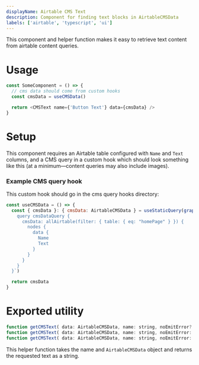```yaml
---
displayName: Airtable CMS Text
description: Component for finding text blocks in AirtableCMSData
labels: ['airtable', 'typescript', 'ui']
---
```


This component and helper function makes it easy to retrieve text content from airtable content queries.

# Usage

```js
const SomeComponent = () => {
  // cms data should come from custom hooks
  const cmsData = useCMSData()

  return <CMSText name={'Button Text'} data={cmsData} />
}
```

# Setup

This component requires an Airtable table configured with `Name` and `Text` columns, and a CMS query in a custom hook which should look something like this (at a minimum—content queries may also include images).

### Example CMS query hook

This custom hook should go in the cms query hooks directory:

```js
const useCMSData = () => {
  const { cmsData }: { cmsData: AirtableCMSData } = useStaticQuery(graphql`
    query cmsDataQuery {
      cmsData: allAirtable(filter: { table: { eq: "homePage" } }) {
        nodes {
          data {
            Name
            Text
          }
        }
      }
    }
  }`)

  return cmsData
}
```

# Exported utility

```js
function getCMSText( data: AirtableCMSData, name: string, noEmitError?: false): string
function getCMSText( data: AirtableCMSData, name: string, noEmitError: true): string | undefined
function getCMSText( data: AirtableCMSData, name: string, noEmitError: boolean): string | undefined
```

This helper function takes the name and `AirtableCMSData` object and returns the requested text as a string.
